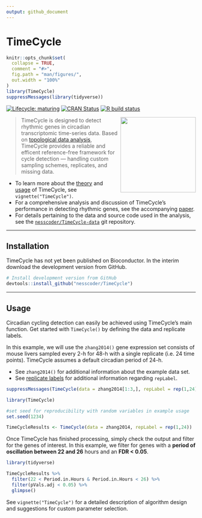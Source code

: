 ```yaml
---
output: github_document
---
```


# TimeCycle

<!-- README.md is generated from README.Rmd. Please edit that file -->

```r
knitr::opts_chunk$set(
  collapse = TRUE,
  comment = "#>",
  fig.path = "man/figures/",
  out.width = "100%"
)
library(TimeCycle)
suppressMessages(library(tidyverse))
```

<!-- badges: start -->

[![Lifecycle: maturing](https://img.shields.io/badge/lifecycle-maturing-blue.svg)](https://www.tidyverse.org/lifecycle/#maturing) [![CRAN Status](https://www.r-pkg.org/badges/version/TimeCycle)](https://cran.r-project.org/package=TimeCycle) [![R build status](https://github.com/nesscoder/TimeCycle/workflows/R-CMD-check/badge.svg)](https://github.com/nesscoder/TimeCycle/actions)

<!-- badges: end -->

<img src="man/figures/logo.png" width="200" align="right"/>

> TimeCycle is designed to detect rhythmic genes in circadian transcriptomic time-series data. Based on [topological data analysis](articles/TimeCycle.html#takens-theorem-1), TimeCycle provides a reliable and efficent reference-free framework for cycle detection --- handling custom sampling schemes, replicates, and missing data.

-   To learn more about the [theory](articles/TimeCycle.html#theory-1) and [usage](articles/TimeCycle.html#usage-1) of TimeCycle, see `vignette("TimeCycle")`.
-   For a comprehensive analysis and discussion of TimeCycle's performance in detecting rhythmic genes, see the accompanying [paper](INSERT%20PAPER%20LINK).
-   For details pertaining to the data and source code used in the analysis, see the [`nesscoder/TimeCycle-data`](https://github.com/nesscoder/TimeCycle-data) git repository.

***

## Installation

TimeCycle has not yet been published on Bioconductor. In the interim download the development version from GitHub.

<!--
```r
# Install release version from CRAN
install.packages("TimeCycle")

# Install development version from GitHub
devtools::install_github("nesscoder/TimeCycle")
```
-->

```r
# Install development version from GitHub
devtools::install_github("nesscoder/TimeCycle")
```

***

## Usage

Circadian cycling detection can easily be achieved using TimeCycle's main function. Get started with `TimeCycle()` by defining the data and replicate labels.

In this example, we will use the `zhang2014()` gene expression set consists of mouse livers sampled every 2-h for 48-h with a single replicate (i.e. 24 time points). TimeCycle assumes a default circadian period of 24-h.

-   See `zhang2014()` for additional information about the example data set.
-   See [replicate labels](articles/TimeCycle.html#replicate-labels) for additional information regarding `repLabel`.

```r
suppressMessages(TimeCycle(data = zhang2014[1:3,], repLabel = rep(1,24), period = 24, resamplings = 10))
```

```r
library(TimeCycle)

#set seed for reproducibility with random variables in example usage
set.seed(1234) 

TimeCycleResults <- TimeCycle(data = zhang2014, repLabel = rep(1,24))
```

Once TimeCycle has finished processing, simply check the output and filter for the genes of interest. In this example, we filter for genes with a **period of oscillation between 22 and 26** hours and an **FDR \< 0.05**.

```r
library(tidyverse)

TimeCycleResults %>%
  filter(22 < Period.in.Hours & Period.in.Hours < 26) %>%
  filter(pVals.adj < 0.05) %>%
  glimpse()
```

See `vignette("TimeCycle")` for a detailed description of algorithm design and suggestions for custom parameter selection.
